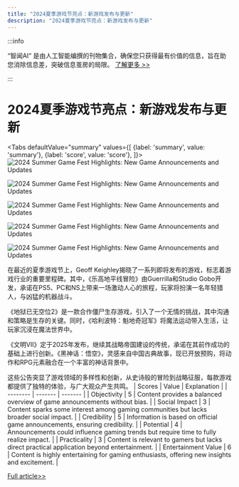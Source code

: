 ```yaml
---
title: "2024夏季游戏节亮点：新游戏发布与更新"
description: "2024夏季游戏节亮点：新游戏发布与更新"
---
```



:::info

“智闻AI“ 是由人工智能编撰的刊物集合，确保您只获得最有价值的信息，旨在助您消除信息差，突破信息茧房的局限。  [了解更多 >>](/)

:::

# 2024夏季游戏节亮点：新游戏发布与更新


<Tabs
	defaultValue="summary"
	values={[
	{label: 'summary', value: 'summary'},
	{label: 'score', value: 'score'},
]}>
<TabItem value="summary">
<img
  src="https://image.informedainews.com/2024/06/Vid-dYT-1717983487-0.jpg"
  alt="2024 Summer Game Fest Highlights: New Game Announcements and Updates"
/>

<img
  src="https://image.informedainews.com/2024/06/Vid-qMX-1717983487-1.jpg"
  alt="2024 Summer Game Fest Highlights: New Game Announcements and Updates"
/>

<img
  src="https://image.informedainews.com/2024/06/Vid-A1p-1717983487-2.jpg"
  alt="2024 Summer Game Fest Highlights: New Game Announcements and Updates"
/>

<img
  src="https://image.informedainews.com/2024/06/Vid-R5j-1717983487-3.jpg"
  alt="2024 Summer Game Fest Highlights: New Game Announcements and Updates"
/>

<img
  src="https://image.informedainews.com/2024/06/Vid-wQv-1717983487-4.jpg"
  alt="2024 Summer Game Fest Highlights: New Game Announcements and Updates"
/>



在最近的夏季游戏节上，Geoff Keighley揭晓了一系列即将发布的游戏，标志着游戏行业的重要里程碑。其中，《乐高地平线冒险》由Guerrilla和Studio Gobo开发，承诺在PS5、PC和NS上带来一场激动人心的旅程，玩家将扮演一名年轻猎人，与凶猛的机器战斗。

《地狱已无空位2》是一款合作僵尸生存游戏，引入了一个无情的挑战，其中沟通和策略是生存的关键。同时，《哈利波特：魁地奇冠军》将魔法运动带入生活，让玩家沉浸在魔法世界中。

《文明VII》定于2025年发布，继续其战略帝国建设的传统，承诺在其前作成功的基础上进行创新。《黑神话：悟空》，灵感来自中国古典故事，现已开放预购，将动作和RPG元素融合在一个丰富的神话背景中。

这些公告突显了游戏领域的多样性和创新，从史诗般的冒险到战略征服，每款游戏都提供了独特的体验，与广大观众产生共鸣。
</TabItem>
<TabItem value="score">
	| Scores     | Value   | Explanation |
	| -------- | ------- | ------- |
	| Objectivity  | 5    | Content provides a balanced overview of game announcements without bias.    |
	| Social Impact | 3     | Content sparks some interest among gaming communities but lacks broader social impact.    |
	| Credibility    | 5    | Information is based on official game announcements, ensuring credibility.    |
	| Potential    | 4    | Announcements could influence gaming trends but require time to fully realize impact.    |
	| Practicality    | 3    | Content is relevant to gamers but lacks direct practical application beyond entertainment.    |
	| Entertainment Value    | 6    | Content is highly entertaining for gaming enthusiasts, offering new insights and excitement.    |
</TabItem>
</Tabs>

[Full article>>](https://www.gcores.com/articles/183101)
